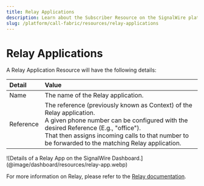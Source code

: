 ```yaml
---
title: Relay Applications
description: Learn about the Subscriber Resource on the SignalWire platform - what they are, how they work, and how to manage them in the Dashboard.
slug: /platform/call-fabric/resources/relay-applications
---
```


# Relay Applications

A Relay Application Resource will have the following details:

| Detail    | Value                                                                                                                                                                                                                                                                |
|:----------|:---------------------------------------------------------------------------------------------------------------------------------------------------------------------------------------------------------------------------------------------------------------------|
| Name      | The name of the Relay application.                                                                                                                                                                                                                                   |
| Reference | The reference (previously known as Context) of the Relay application.<br/>A given phone number can be configured with the desired Reference (E.g., "office").<br/>That then assigns incoming calls to that number to be forwarded to the matching Relay application. |

<Frame>
  ![Details of a Relay App on the SignalWire Dashboard.](@image/dashboard/resources/relay-app.webp)
</Frame>

For more information on Relay, please refer to the 
[Relay documentation](/sdks/overview/what-is-relay).